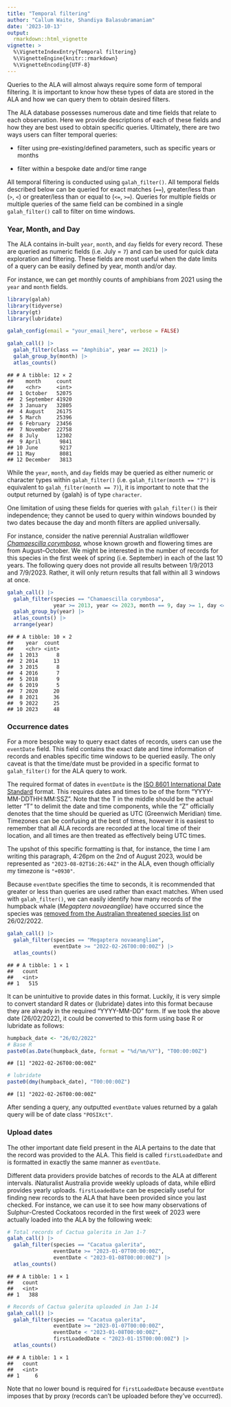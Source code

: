 ```yaml
---
title: "Temporal filtering"
author: "Callum Waite, Shandiya Balasubramaniam"
date: '2023-10-13'
output:
  rmarkdown::html_vignette
vignette: >
  %\VignetteIndexEntry{Temporal filtering}
  %\VignetteEngine{knitr::rmarkdown}
  %\VignetteEncoding{UTF-8}
---
```




Queries to the ALA will almost always require some form of temporal filtering. It is important to know how these types of data are stored in the ALA and how we can query them to obtain desired filters.

The ALA database possesses numerous date and time fields that relate to each observation. Here we provide descriptions of each of these fields and how they are best used to obtain specific queries. Ultimately, there are two ways users can filter temporal queries:

-   filter using pre-existing/defined parameters, such as specific years or months

-   filter within a bespoke date and/or time range

All temporal filtering is conducted using `galah_filter()`. All temporal fields described below can be queried for exact matches (`==`), greater/less than (`>`, `<`) or greater/less than or equal to (`<=`, `>=`). Queries for multiple fields or multiple queries of the same field can be combined in a single `galah_filter()` call to filter on time windows.

### Year, Month, and Day

The ALA contains in-built `year`, `month`, and `day` fields for every record. These are queried as numeric fields (i.e. July = `7`) and can be used for quick data exploration and filtering. These fields are most useful when the date limits of a query can be easily defined by year, month and/or day.

For instance, we can get monthly counts of amphibians from 2021 using the `year` and `month` fields.

```r
library(galah)
library(tidyverse)
library(gt)
library(lubridate)
```

```r
galah_config(email = "your_email_here", verbose = FALSE)
```

```r
galah_call() |>
  galah_filter(class == "Amphibia", year == 2021) |>
  galah_group_by(month) |>
  atlas_counts()
```

```
## # A tibble: 12 × 2
##    month     count
##    <chr>     <int>
##  1 October   52075
##  2 September 41920
##  3 January   32805
##  4 August    26175
##  5 March     25396
##  6 February  23456
##  7 November  22758
##  8 July      12302
##  9 April      9841
## 10 June       9217
## 11 May        8081
## 12 December   3813
```

While the `year`, `month`, and `day` fields may be queried as either numeric or character types within `galah_filter()` (i.e. `galah_filter(month == "7")` is equivalent to `galah_filter(month == 7)`), it is important to note that the output returned by {galah} is of type `character`. 

One limitation of using these fields for queries with `galah_filter()` is their independence; they cannot be used to query within windows bounded by two dates because the day and month filters are applied universally.

For instance, consider the native perennial Australian wildflower [*Chamaescilla corymbosa*](https://bie.ala.org.au/species/https://id.biodiversity.org.au/node/apni/2920316), whose known growth and flowering times are from August–October. We might be interested in the number of records for this species in the first week of spring (i.e. September) in each of the last 10 years. The following query does not provide all results between 1/9/2013 and 7/9/2023. Rather, it will only return results that fall within all 3 windows at once.


```r
galah_call() |>
  galah_filter(species == "Chamaescilla corymbosa",
               year >= 2013, year <= 2023, month == 9, day >= 1, day <= 7) |>
  galah_group_by(year) |>
  atlas_counts() |>
  arrange(year)
```

```
## # A tibble: 10 × 2
##    year  count
##    <chr> <int>
##  1 2013      8
##  2 2014     13
##  3 2015      8
##  4 2016      7
##  5 2018      9
##  6 2019      5
##  7 2020     20
##  8 2021     36
##  9 2022     25
## 10 2023     48
```

### Occurrence dates

For a more bespoke way to query exact dates of records, users can use the `eventDate` field. This field contains the exact date and time information of records and enables specific time windows to be queried easily. The only caveat is that the time/date must be provided in a specific format to `galah_filter()` for the ALA query to work. 

The required format of dates in `eventDate` is the [ISO 8601 International Date Standard](https://en.wikipedia.org/wiki/ISO_8601) format. This requires dates and times to be of the form "YYYY-MM-DDTHH:MM:SSZ". Note that the T in the middle should be the actual letter "T" to delimit the date and time components, while the "Z" officially denotes that the time should be queried as UTC (Greenwich Meridian) time. Timezones can be confusing at the best of times, however it is easiest to remember that all ALA records are recorded at the local time of their location, and all times are then treated as effectively being UTC times.

The upshot of this specific formatting is that, for instance, the time I am writing this paragraph, 4:26pm on the 2nd of August 2023, would be represented as `"2023-08-02T16:26:44Z"` in the ALA, even though officially my timezone is `"+0930"`.

Because `eventDate` specifies the time to seconds, it is recommended that greater or less than queries are used rather than exact matches. When used with `galah_filter()`, we can easily identify how many records of the humpback whale (*Megaptera novaeangliae*) have occurred since the species was [removed from the Australian threatened species list](http://www.environment.gov.au/biodiversity/threatened/species/pubs/38-listing-advice-26022022.pdf) on 26/02/2022.


```r
galah_call() |>
  galah_filter(species == "Megaptera novaeangliae", 
               eventDate >= "2022-02-26T00:00:00Z") |>
  atlas_counts()
```

```
## # A tibble: 1 × 1
##   count
##   <int>
## 1   515
```

It can be unintuitive to provide dates in this format. Luckily, it is very simple to convert standard R dates or {lubridate} dates into this format because they are already in the required "YYYY-MM-DD" form. If we took the above date (26/02/2022), it could be converted to this form using base R or lubridate as follows:


```r
humpback_date <- "26/02/2022"
# Base R
paste0(as.Date(humpback_date, format = "%d/%m/%Y"), "T00:00:00Z")
```

```
## [1] "2022-02-26T00:00:00Z"
```

```r
# lubridate
paste0(dmy(humpback_date), "T00:00:00Z")
```

```
## [1] "2022-02-26T00:00:00Z"
```
After sending a query, any outputted `eventDate` values returned by a galah query will be of date class `"POSIXct"`.

### Upload dates

The other important date field present in the ALA pertains to the date that the record was provided to the ALA. This field is called `firstLoadedDate` and is formatted in exactly the same manner as `eventDate`.

Different data providers provide batches of records to the ALA at different intervals. iNaturalist Australia provide weekly uploads of data, while eBird provides yearly uploads. `firstLoadedDate` can be especially useful for finding new records to the ALA that have been provided since you last checked. For instance, we can use it to see how many observations of Sulphur-Crested Cockatoos recorded in the first week of 2023 were actually loaded into the ALA by the following week:


```r
# Total records of Cactua galerita in Jan 1-7
galah_call() |>
  galah_filter(species == "Cacatua galerita",
               eventDate >= "2023-01-07T00:00:00Z", 
               eventDate < "2023-01-08T00:00:00Z") |>
  atlas_counts()
```

```
## # A tibble: 1 × 1
##   count
##   <int>
## 1   388
```


```r
# Records of Cactua galerita uploaded in Jan 1-14
galah_call() |>
  galah_filter(species == "Cacatua galerita",
               eventDate >= "2023-01-07T00:00:00Z", 
               eventDate < "2023-01-08T00:00:00Z",
               firstLoadedDate < "2023-01-15T00:00:00Z") |>
  atlas_counts()
```

```
## # A tibble: 1 × 1
##   count
##   <int>
## 1     6
```

Note that no lower bound is required for `firstLoadedDate` because `eventDate` imposes that by proxy (records can't be uploaded before they've occurred).
